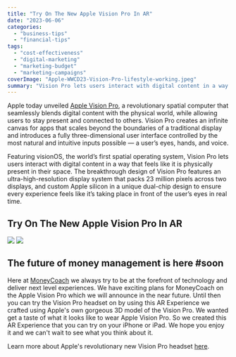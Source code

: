```yaml
---
title: "Try On The New Apple Vision Pro In AR"
date: "2023-06-06"
categories: 
  - "business-tips"
  - "financial-tips"
tags: 
  - "cost-effectiveness"
  - "digital-marketing"
  - "marketing-budget"
  - "marketing-campaigns"
coverImage: "Apple-WWCD23-Vision-Pro-lifestyle-working.jpeg"
summary: "Vision Pro lets users interact with digital content in a way that feels like it is physically present in their space."
---
```

Apple today unveiled [Apple Vision Pro](https://www.apple.com/apple-vision-pro/), a revolutionary spatial computer that seamlessly blends digital content with the physical world, while allowing users to stay present and connected to others. Vision Pro creates an infinite canvas for apps that scales beyond the boundaries of a traditional display and introduces a fully three-dimensional user interface controlled by the most natural and intuitive inputs possible — a user’s eyes, hands, and voice.

Featuring visionOS, the world’s first spatial operating system, Vision Pro lets users interact with digital content in a way that feels like it is physically present in their space. The breakthrough design of Vision Pro features an ultra-high-resolution display system that packs 23 million pixels across two displays, and custom Apple silicon in a unique dual-chip design to ensure every experience feels like it’s taking place in front of the user’s eyes in real time.

## Try On The New Apple Vision Pro In AR
[![](/images/blog-images/try-vision-pro.jpeg)](/vision-pro-ar.reality)
<LinkWithRel href="/vision-pro-ar.reality" text="Try On The New Apple Vision Pro In AR" rel="ar">
![](/images/blog-images/try-vision-pro.jpeg)
</LinkWithRel>

## The future of money management is here #soon
Here at [MoneyCoach](/) we always try to be at the forefront of technology and deliver next level experiences. We have exciting plans for MoneyCoach on the Apple Vision Pro which we will announce in the near future. Until then you can try the Vision Pro headset on by using this AR Experience we crafted using Apple's own gorgeous 3D model of the Vision Pro.
We wanted get a taste of what it looks like to wear Apple Vision Pro. So we created this AR Experience that you can try on your iPhone or iPad.
We hope you enjoy it and we can't wait to see what you think about it. 

Learn more about Apple's revolutionary new Vision Pro headset [here](https://www.apple.com/newsroom/2023/06/introducing-apple-vision-pro/).